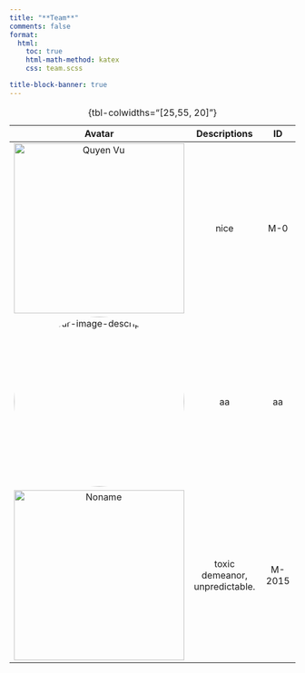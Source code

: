 ```yaml
---
title: "**Team**"
comments: false
format:
  html:
    toc: true
    html-math-method: katex
    css: team.scss

title-block-banner: true
---
```


| Avatar | Descriptions | ID |
|:-----:|:------:|:------:|
| ![Quyen Vu](../img/quyen.jpg){border-radius=50% width=300} | nice | M-0  |
| <img src="../img/quyen.jpg" alt="your-image-description"  width="300" style="border-radius:50%">| aa|aa|
| ![Noname](../img/avatar7.png){width=300} | toxic demeanor, unpredictable. | M-2015|
: {tbl-colwidths="[25,55, 20]"}

